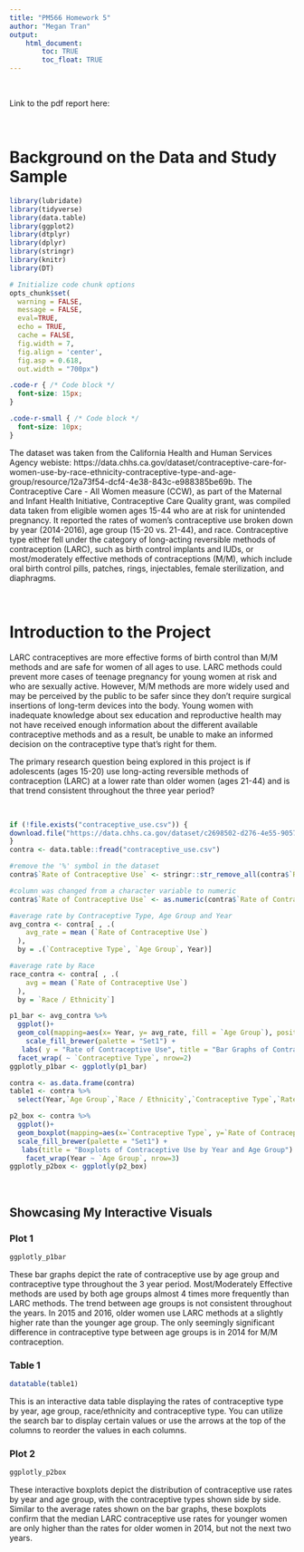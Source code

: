 ```yaml
---
title: "PM566 Homework 5"
author: "Megan Tran"
output: 
    html_document:
        toc: TRUE
        toc_float: TRUE
---
```








<br> 







 Link to the pdf report here:





<br>






# Background on the Data and Study Sample

```r

library(lubridate)
library(tidyverse)
library(data.table)
library(ggplot2)
library(dtplyr)
library(dplyr)
library(stringr)
library(knitr)
library(DT)

# Initialize code chunk options
opts_chunk$set(
  warning = FALSE,
  message = FALSE,
  eval=TRUE,
  echo = TRUE,
  cache = FALSE,
  fig.width = 7, 
  fig.align = 'center',
  fig.asp = 0.618,
  out.width = "700px")
```


```css
.code-r { /* Code block */
  font-size: 15px;
}

.code-r-small { /* Code block */
  font-size: 10px;
}
```



The dataset was taken from the California Health and Human Services Agency webiste: https://data.chhs.ca.gov/dataset/contraceptive-care-for-women-use-by-race-ethnicity-contraceptive-type-and-age-group/resource/12a73f54-dcf4-4e38-843c-e988385be69b.
The Contraceptive Care - All Women measure (CCW), as part of the Maternal and Infant Health Initiative, Contraceptive Care Quality grant, was compiled data taken from eligible women ages 15-44 who are at risk for unintended pregnancy. It reported the rates of women's contraceptive use broken down by year (2014-2016), age group (15-20 vs. 21-44), and race. Contraceptive type either fell under the category of long-acting reversible methods of contraception (LARC), such as birth control implants and IUDs, or most/moderately effective methods of contraceptions (M/M), which include oral birth control pills, patches, rings, injectables, female sterilization, and diaphragms. 
 
 
 
 
 
 <br>
 
 
 
 
 
 
# Introduction to the Project

LARC contraceptives are more effective forms of birth control than M/M methods and are safe for women of all ages to use. LARC methods could prevent more cases of teenage pregnancy for young women at risk and who are sexually active. However, M/M methods are more widely used and may be perceived by the public to be safer since they don't require surgical insertions of long-term devices into the body. Young women with inadequate knowledge about sex education and reproductive health may not have received enough information about the different available contraceptive methods and as a result, be unable to make an informed decision on the contraceptive type that's right for them.

The primary research question being explored in this project is if adolescents (ages 15-20) use long-acting reversible methods of contraception (LARC) at a lower rate than older women (ages 21-44) and is that trend consistent throughout the three year period?







<br>




```r
if (!file.exists("contraceptive_use.csv")) {
download.file("https://data.chhs.ca.gov/dataset/c2698502-d276-4e55-9057-8153e39d21b1/resource/12a73f54-dcf4-4e38-843c-e988385be69b/download/ofp-ccw-by-race-ethn_contra-type_age-group_14-16.csv", "contraceptive_use.csv", method="libcurl", timeout = 60) 
}
contra <- data.table::fread("contraceptive_use.csv") 
```

```r
#remove the '%' symbol in the dataset
contra$`Rate of Contraceptive Use` <- stringr::str_remove_all(contra$`Rate of Contraceptive Use`, "%")

#column was changed from a character variable to numeric
contra$`Rate of Contraceptive Use` <- as.numeric(contra$`Rate of Contraceptive Use`)

#average rate by Contraceptive Type, Age Group and Year
avg_contra <- contra[ , .(
    avg_rate = mean (`Rate of Contraceptive Use`)
  ), 
  by = .(`Contraceptive Type`, `Age Group`, Year)]

#average rate by Race
race_contra <- contra[ , .(
    avg = mean (`Rate of Contraceptive Use`)
  ),
  by = `Race / Ethnicity`]
```



```r
p1_bar <- avg_contra %>% 
  ggplot()+
  geom_col(mapping=aes(x= Year, y= avg_rate, fill = `Age Group`), position = "dodge") +
    scale_fill_brewer(palette = "Set1") +
   labs( y = "Rate of Contraceptive Use", title = "Bar Graphs of Contraceptive Use from 2014-2016") +
  facet_wrap( ~ `Contraceptive Type`, nrow=2)
ggplotly_p1bar <- ggplotly(p1_bar)
```

```r
contra <- as.data.frame(contra)
table1 <- contra %>% 
  select(Year,`Age Group`,`Race / Ethnicity`,`Contraceptive Type`,`Rate of Contraceptive Use`)
```

```r
p2_box <- contra %>% 
  ggplot()+
  geom_boxplot(mapping=aes(x=`Contraceptive Type`, y=`Rate of Contraceptive Use`, fill = `Contraceptive Type`)) +
  scale_fill_brewer(palette = "Set1") +
   labs(title = "Boxplots of Contraceptive Use by Year and Age Group") + 
    facet_wrap(Year ~ `Age Group`, nrow=3)
ggplotly_p2box <- ggplotly(p2_box)
```









<br>









## Showcasing My Interactive Visuals {.tabset}

### Plot 1

```r
ggplotly_p1bar
```

These bar graphs depict the rate of contraceptive use by age group and contraceptive type throughout the 3 year period. Most/Moderately Effective methods are used by both age groups almost 4 times more frequently than LARC methods. The trend between age groups is not consistent throughout the years. In 2015 and 2016, older women use LARC methods at a slightly higher rate than the younger age group. The only seemingly significant difference in contraceptive type between age groups is in 2014 for M/M contraception. 



### Table 1

```r
datatable(table1)
```
This is an interactive data table displaying the rates of contraceptive type by year, age group, race/ethnicity and contraceptive type. You can utilize the search bar to display certain values or use the arrows at the top of the columns to reorder the values in each columns. 





### Plot 2

```r
ggplotly_p2box
```

These interactive boxplots depict the distribution of contraceptive use rates by year and age group, with the contraceptive types shown side by side. Similar to the average rates shown on the bar graphs, these boxplots confirm that the median LARC contraceptive use rates for younger women are only higher than the rates for older women in 2014, but not the next two years. 










## {-}








